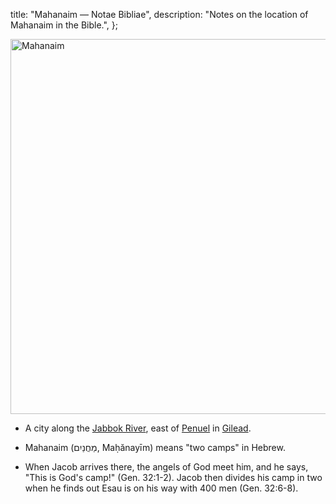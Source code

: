   title: "Mahanaim — Notae Bibliae",
  description: "Notes on the location of Mahanaim in the Bible.",
};

<Initial text="Mahanaim"/>

<Image
  className="sepia rounded"
  src="/places/mahanaim.jpg"
  alt="Mahanaim"
  width="600"
  height="600"
/>

- A city along the [Jabbok River](/places/old-testament/genesis/jabbok-river), east of [Penuel](/places/old-testament/genesis/penuel) in [Gilead](/places/old-testament/genesis/gilead).

- Mahanaim (מַחֲנַיִם, Maḥănayīm) means "two camps" in Hebrew.

- When Jacob arrives there, the angels of God meet him, and he says, "This is God's camp!" (Gen. 32:1-2). Jacob then divides his camp in two when he finds out Esau is on his way with 400 men (Gen. 32:6-8).
